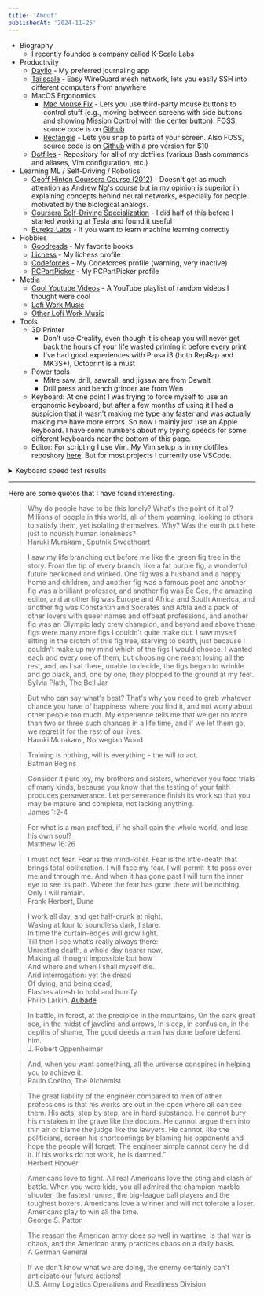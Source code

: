 ```yaml
---
title: 'About'
publishedAt: '2024-11-25'
---
```


- Biography
  - I recently founded a company called [K-Scale Labs](https://kscalelabs.com)
- Productivity
  - [Daylio](https://daylio.net/) - My preferred journaling app
  - [Tailscale](https://tailscale.com/) - Easy WireGuard mesh network, lets you easily SSH into different computers from anywhere
  - MacOS Ergonomics
    - [Mac Mouse Fix](https://mousefix.org/) - Lets you use third-party mouse buttons to control stuff (e.g., moving between screens with side buttons and showing Mission Control with the center button). FOSS, source code is on [Github](https://github.com/noah-nuebling/mac-mouse-fix)
    - [Rectangle](https://rectangleapp.com/) - Lets you snap to parts of your screen. Also FOSS, source code is on [Github](https://github.com/rxhanson/Rectangle) with a pro version for $10
  - [Dotfiles](https://github.com/codekansas/dotfiles) - Repository for all of my dotfiles (various Bash commands and aliases, Vim configuration, etc.)
- Learning ML / Self-Driving / Robotics
  - [Geoff Hinton Coursera Course (2012)](https://www.cs.toronto.edu/~hinton/coursera_lectures.html) - Doesn't get as much attention as Andrew Ng's course but in my opinion is superior in explaining concepts behind neural networks, especially for people motivated by the biological analogs.
  - [Coursera Self-Driving Specialization](https://www.coursera.org/specializations/self-driving-cars) - I did half of this before I started working at Tesla and found it useful
  - [Eureka Labs](https://eurekalabs.ai/) - If you want to learn machine learning correctly
- Hobbies
  - [Goodreads](https://www.goodreads.com/review/list/56667319-benjamin?shelf=favorites) - My favorite books
  - [Lichess](https://lichess.org/@/bkbolte18) - My lichess profile
  - [Codeforces](https://codeforces.com/profile/codekansas) - My Codeforces profile (warning, very inactive)
  - [PCPartPicker](https://pcpartpicker.com/user/codekansas/) - My PCPartPicker profile
- Media
  - [Cool Youtube Videos](https://www.youtube.com/playlist?list=PLGukhZ1bCGDiwUPP0ze59FOGjZr21Aicp) - A YouTube playlist of random videos I thought were cool
  - [Lofi Work Music](https://www.youtube.com/watch?v=jfKfPfyJRdk)
  - [Other Lofi Work Music](https://open.spotify.com/artist/7sKOw5KIGmCldJ8wkQhGQo?si=O0LluUKzSX6gmwzeZVQAzg)
- Tools
  - 3D Printer
    - Don't use Creality, even though it is cheap you will never get back the hours of your life wasted priming it before every print
    - I've had good experiences with Prusa i3 (both RepRap and MK3S+), Octoprint is a must
  - Power tools
    - Mitre saw, drill, sawzall, and jigsaw are from Dewalt
    - Drill press and bench grinder are from Wen
  - Keyboard: At one point I was trying to force myself to use an ergonomic keyboard, but after a few months of using it I had a suspicion that it wasn't making me type any faster and was actually making me have more errors. So now I mainly just use an Apple keyboard. I have some numbers about my typing speeds for some different keyboards near the bottom of this page.
  - Editor: For scripting I use Vim. My Vim setup is in my dotfiles repository [here](https://github.com/codekansas/dotfiles). But for most projects I currently use VSCode.

<details>
<summary style={{ margin: 'auto', textAlign: 'center' }}>Keyboard speed test results</summary>
<div>
<ul>
  <li><a>Apple</a>: Apple Magic Keyboard (Wired)</li>
  <li><a>Mechanical</a>: Das Keyboard Model S</li>
  <li><a>Ergonomic</a>: Perixx Periduo-406</li>
</ul>
<table style={{ marginTop: '1em' }}>
  <thead>
    <tr>
      <th>Keyboard</th>
      <th>Trial</th>
      <th>Words per Minute</th>
      <th>Errors per Minute</th>
      <th>Adjusted Words per Minute</th>
    </tr>
  </thead>
  <tbody>
    <tr>
      <td>Apple</td>
      <td>1</td>
      <td>97</td>
      <td>2</td>
      <td>95</td>
    </tr>
    <tr>
      <td>Apple</td>
      <td>2</td>
      <td>99</td>
      <td>1</td>
      <td>98</td>
    </tr>
    <tr>
      <td>Apple</td>
      <td>3</td>
      <td>88</td>
      <td>5</td>
      <td>83</td>
    </tr>
    <tr>
      <td>Apple</td>
      <td>4</td>
      <td>103</td>
      <td>3</td>
      <td>100</td>
    </tr>
    <tr>
      <td>Apple</td>
      <td>5</td>
      <td>92</td>
      <td>2</td>
      <td>90</td>
    </tr>
    <tr>
      <td>Apple</td>
      <td>Aggregate</td>
      <td>95.8 +/- 2.6</td>
      <td>2.6 +/- 0.7</td>
      <td>93.2 +/- 3.1</td>
    </tr>
    <tr>
      <td>Mechanical</td>
      <td>1</td>
      <td>87</td>
      <td>4</td>
      <td>83</td>
    </tr>
    <tr>
      <td>Mechanical</td>
      <td>2</td>
      <td>90</td>
      <td>5</td>
      <td>85</td>
    </tr>
    <tr>
      <td>Mechanical</td>
      <td>3</td>
      <td>87</td>
      <td>3</td>
      <td>84</td>
    </tr>
    <tr>
      <td>Mechanical</td>
      <td>4</td>
      <td>89</td>
      <td>1</td>
      <td>88</td>
    </tr>
    <tr>
      <td>Mechanical</td>
      <td>5</td>
      <td>90</td>
      <td>3</td>
      <td>87</td>
    </tr>
    <tr>
      <td>Mechanical</td>
      <td>Aggregate</td>
      <td>88.6 +/- 0.7</td>
      <td>3.2 +/- 0.7</td>
      <td>85.4 +/- 0.9</td>
    </tr>
    <tr>
      <td>Ergonomic</td>
      <td>1</td>
      <td>95</td>
      <td>1</td>
      <td>94</td>
    </tr>
    <tr>
      <td>Ergonomic</td>
      <td>2</td>
      <td>80</td>
      <td>1</td>
      <td>79</td>
    </tr>
    <tr>
      <td>Ergonomic</td>
      <td>3</td>
      <td>92</td>
      <td>3</td>
      <td>89</td>
    </tr>
    <tr>
      <td>Ergonomic</td>
      <td>4</td>
      <td>85</td>
      <td>3</td>
      <td>82</td>
    </tr>
    <tr>
      <td>Ergonomic</td>
      <td>5</td>
      <td>101</td>
      <td>0</td>
      <td>101</td>
    </tr>
    <tr>
      <td>Ergonomic</td>
      <td>Aggregate</td>
      <td>90.6 +/- 3.7</td>
      <td>1.6 +/- 0.6</td>
      <td>89.0 +/- 4.0</td>
    </tr>
  </tbody>
</table>
</div>
</details>

<hr />

Here are some quotes that I have found interesting.

> Why do people have to be this lonely? What's the point of it all? Millions of people in this world, all of them yearning, looking to others to satisfy them, yet isolating themselves. Why? Was the earth put here just to nourish human loneliness?<br />
> Haruki Murakami, Sputnik Sweetheart

> I saw my life branching out before me like the green fig tree in the story. From the tip of every branch, like a fat purple fig, a wonderful future beckoned and winked. One fig was a husband and a happy home and children, and another fig was a famous poet and another fig was a brilliant professor, and another fig was Ee Gee, the amazing editor, and another fig was Europe and Africa and South America, and another fig was Constantin and Socrates and Attila and a pack of other lovers with queer names and offbeat professions, and another fig was an Olympic lady crew champion, and beyond and above these figs were many more figs I couldn't quite make out. I saw myself sitting in the crotch of this fig tree, starving to death, just because I couldn't make up my mind which of the figs I would choose. I wanted each and every one of them, but choosing one meant losing all the rest, and, as I sat there, unable to decide, the figs began to wrinkle and go black, and, one by one, they plopped to the ground at my feet.<br />
> Sylvia Plath, The Bell Jar

> But who can say what's best? That's why you need to grab whatever chance you have of happiness where you find it, and not worry about other people too much. My experience tells me that we get no more than two or three such chances in a life time, and if we let them go, we regret it for the rest of our lives.<br />
> Haruki Murakami, Norwegian Wood

> Training is nothing, will is everything - the will to act.<br />
> Batman Begins

> Consider it pure joy, my brothers and sisters, whenever you face trials of many kinds, because you know that the testing of your faith produces perseverance. Let perseverance finish its work so that you may be mature and complete, not lacking anything.<br />
> James 1:2-4

> For what is a man profited, if he shall gain the whole world, and lose his own soul?<br />
> Matthew 16:26

> I must not fear. Fear is the mind-killer. Fear is the little-death that brings total obliteration. I will face my fear. I will permit it to pass over me and through me. And when it has gone past I will turn the inner eye to see its path. Where the fear has gone there will be nothing. Only I will remain.<br />
> Frank Herbert, Dune

> I work all day, and get half-drunk at night.<br />
> Waking at four to soundless dark, I stare.<br />
> In time the curtain-edges will grow light.<br />
> Till then I see what’s really always there:<br />
> Unresting death, a whole day nearer now,<br />
> Making all thought impossible but how<br />
> And where and when I shall myself die.<br />
> Arid interrogation: yet the dread<br />
> Of dying, and being dead,<br />
> Flashes afresh to hold and horrify.<br />
> Philip Larkin, <a href="https://www.poetryfoundation.org/poems/48422/aubade-56d229a6e2f07">Aubade</a>

> In battle, in forest, at the precipice in the mountains, On the dark great sea, in the midst of javelins and arrows, In sleep, in confusion, in the depths of shame, The good deeds a man has done before defend him.<br />
> J. Robert Oppenheimer

> And, when you want something, all the universe conspires in helping you to achieve it.<br />
> Paulo Coelho, The Alchemist

> The great liability of the engineer compared to men of other professions is that his works are out in the open where all can see them. His acts, step by step, are in hard substance. He cannot bury his mistakes in the grave like the doctors. He cannot argue them into thin air or blame the judge like the lawyers. He cannot, like the politicians, screen his shortcomings by blaming his opponents and hope the people will forget. The engineer simple cannot deny he did it. If his works do not work, he is damned.”<br />
> Herbert Hoover

> Americans love to fight. All real Americans love the sting and clash of battle. When you were kids, you all admired the champion marble shooter, the fastest runner, the big-league ball players and the toughest boxers. Americans love a winner and will not tolerate a loser. Americans play to win all the time.<br />
> George S. Patton

> The reason the American army does so well in wartime, is that war is chaos, and the American army practices chaos on a daily basis.<br />
> A German General

> If we don't know what we are doing, the enemy certainly can't anticipate our future actions!<br />
> U.S. Army Logistics Operations and Readiness Division
